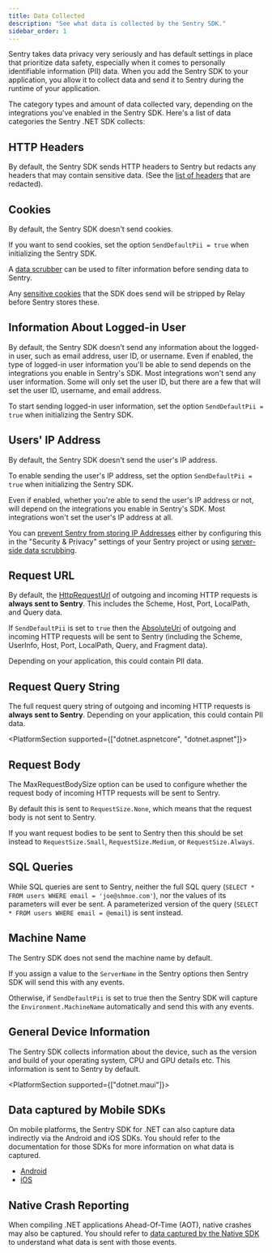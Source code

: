 ```yaml
---
title: Data Collected
description: "See what data is collected by the Sentry SDK."
sidebar_order: 1
---
```


Sentry takes data privacy very seriously and has default settings in place that prioritize data safety, especially when it comes to personally identifiable information (PII) data. When you add the Sentry SDK to your application, you allow it to collect data and send it to Sentry during the runtime of your application.

The category types and amount of data collected vary, depending on the integrations you've enabled in the Sentry SDK. Here's a list of data categories the Sentry .NET SDK collects:

## HTTP Headers

By default, the Sentry SDK sends HTTP headers to Sentry but redacts any headers that may contain sensitive data. (See the [list of headers](https://github.com/getsentry/sentry-dotnet/blob/main/src/Sentry/Internal/RedactedHeaders.cs#L7) that are redacted).

## Cookies

By default, the Sentry SDK doesn't send cookies.

If you want to send cookies, set the option `SendDefaultPii = true` when initializing the Sentry SDK.

A [data scrubber](/platforms/dotnet/data-management/sensitive-data/) can be used to filter information before sending data to Sentry.

Any [sensitive cookies](https://github.com/getsentry/relay/blob/249971e1702991c64cf0f7f89773fb019ffb4a95/relay-pii/src/convert.rs#L235-L263) that the SDK does send will be stripped by Relay before Sentry stores these.

## Information About Logged-in User

By default, the Sentry SDK doesn't send any information about the logged-in user, such as email address, user ID, or username. Even if enabled, the type of logged-in user information you'll be able to send depends on the integrations you enable in Sentry's SDK. Most integrations won't send any user information. Some will only set the user ID, but there are a few that will set the user ID, username, and email address.

To start sending logged-in user information, set the option `SendDefaultPii = true` when initializing the Sentry SDK.

## Users' IP Address

By default, the Sentry SDK doesn't send the user's IP address.

To enable sending the user's IP address, set the option `SendDefaultPii = true` when initializing the Sentry SDK.

Even if enabled, whether you're able to send the user's IP address or not, will depend on the integrations you enable in Sentry's SDK. Most integrations won't set the user's IP address at all.

You can [prevent Sentry from storing IP Addresses](/platforms/native/enriching-events/identify-user/#ip_address) either by configuring this in the "Security & Privacy" settings of your Sentry project or using [server-side data scrubbing](/security-legal-pii/scrubbing/server-side-scrubbing/).

## Request URL

By default, the [HttpRequestUrl](https://learn.microsoft.com/en-us/dotnet/api/System.UriComponents) of outgoing and incoming HTTP requests is **always sent to Sentry**. This includes the Scheme, Host, Port, LocalPath, and Query data.

If `SendDefaultPii` is set to `true` then the [AbsoluteUri](https://learn.microsoft.com/en-us/dotnet/api/System.UriComponents) of outgoing and incoming HTTP requests will be sent to Sentry (including the Scheme, UserInfo, Host, Port, LocalPath, Query, and Fragment data).

Depending on your application, this could contain PII data.

## Request Query String

The full request query string of outgoing and incoming HTTP requests is **always sent to Sentry**. Depending on your application, this could contain PII data.

<PlatformSection supported={["dotnet.aspnetcore", "dotnet.aspnet"]}>

## Request Body

The <PlatformLink to="/configuration/options/#max-request-body-size">MaxRequestBodySize</PlatformLink> option can be used to configure whether the request body of incoming HTTP requests will be sent to Sentry.

By default this is sent to `RequestSize.None`, which means that the request body is not sent to Sentry.

If you want request bodies to be sent to Sentry then this should be set instead to `RequestSize.Small`, `RequestSize.Medium`, or `RequestSize.Always`.

</PlatformSection>

## SQL Queries

While SQL queries are sent to Sentry, neither the full SQL query (`SELECT * FROM users WHERE email = 'joe@shmoe.com'`), nor the values of its parameters will ever be sent. A parameterized version of the query (`SELECT * FROM users WHERE email = @email`) is sent instead.

## Machine Name

The Sentry SDK does not send the machine name by default.

If you assign a value to the `ServerName` in the Sentry options then Sentry SDK will send this with any events.

Otherwise, if `SendDefaultPii` is set to true then the Sentry SDK will capture the `Environment.MachineName` automatically and send this with any events.

## General Device Information

The Sentry SDK collects information about the device, such as the version and build of your operating system, CPU and GPU details etc. This information is sent to Sentry by default.

<PlatformSection supported={["dotnet.maui"]}>

## Data captured by Mobile SDKs

On mobile platforms, the Sentry SDK for .NET can also capture data indirectly via the Android and iOS SDKs. You should refer to the documentation for those SDKs for more information on what data is captured.

- [Android](/platforms/android/data-management/data-collected/)
- [iOS](/platforms/apple/data-management/data-collected/)

</PlatformSection>

## Native Crash Reporting

When compiling .NET applications Ahead-Of-Time (AOT), native crashes may also be captured. You should refer to [data captured by the Native SDK](/platforms/native/data-management/data-collected/) to understand what data is sent with those events.
